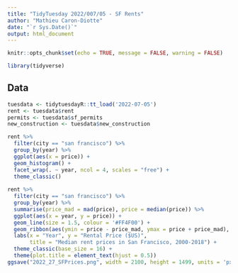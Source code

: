 ```yaml
---
title: "TidyTuesday 2022/007/05 - SF Rents"
author: "Mathieu Caron-Diotte"
date: "`r Sys.Date()`"
output: html_document
---
```


```r
knitr::opts_chunk$set(echo = TRUE, message = FALSE, warning = FALSE)
```

```r
library(tidyverse)
```

## Data

```r
tuesdata <- tidytuesdayR::tt_load('2022-07-05')
rent <- tuesdata$rent
permits <- tuesdata$sf_permits
new_construction <- tuesdata$new_construction
```

```r
rent %>%
  filter(city == "san francisco") %>%
  group_by(year) %>%
  ggplot(aes(x = price)) +
  geom_histogram() +
  facet_wrap(. ~ year, ncol = 4, scales = "free") +
  theme_classic()
  
rent %>%
  filter(city == "san francisco") %>%
  group_by(year) %>%
  summarise(price_mad = mad(price), price = median(price)) %>%
  ggplot(aes(x = year, y = price)) +
  geom_line(size = 1.5, colour = '#FF4F00') +
  geom_ribbon(aes(ymin = price - price_mad, ymax = price + price_mad), alpha = 0.25, fill = '#FF4F00') +
  labs(x = "Year", y = "Rental Price ($US)",
       title = "Median rent prices in San Francisco, 2000-2018") +
  theme_classic(base_size = 16) +
  theme(plot.title = element_text(hjust = 0.5))
ggsave("2022_27_SFPrices.png", width = 2100, height = 1499, units = 'px')
```